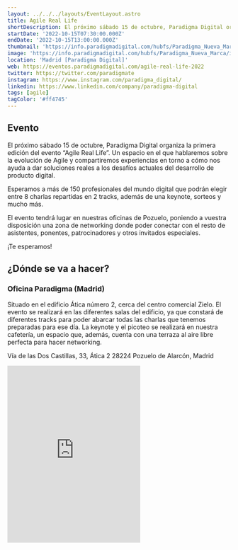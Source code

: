 ```yaml
---
layout: ../../../layouts/EventLayout.astro
title: Agile Real Life
shortDescription: El próximo sábado 15 de octubre, Paradigma Digital organiza la primera edición del evento Agile Real Life. Un espacio en el que hablaremos sobre la evolución de Agile y compartiremos experiencias en torno a cómo nos ayuda a dar soluciones reales a los desafíos actuales del desarrollo de producto digital.
startDate: '2022-10-15T07:30:00.000Z'
endDate: '2022-10-15T13:00:00.000Z'
thumbnail: 'https://info.paradigmadigital.com/hubfs/Paradigma_Nueva_Marca/imagenes/agileday_header.jpg'
image: 'https://info.paradigmadigital.com/hubfs/Paradigma_Nueva_Marca/imagenes/agileday_header.jpg'
location: 'Madrid [Paradigma Digital]'
web: https://eventos.paradigmadigital.com/agile-real-life-2022
twitter: https://twitter.com/paradigmate 
instagram: https://www.instagram.com/paradigma_digital/
linkedin: https://www.linkedin.com/company/paradigma-digital
tags: [agile]
tagColor: '#ff4745'
---
```


## Evento

El próximo sábado 15 de octubre, Paradigma Digital organiza la primera edición del evento “Agile Real Life”. Un espacio en el que hablaremos sobre la evolución de Agile y compartiremos experiencias en torno a cómo nos ayuda a dar soluciones reales a los desafíos actuales del desarrollo de producto digital.

Esperamos a más de 150 profesionales del mundo digital que podrán elegir entre 8 charlas repartidas en 2 tracks, además de una keynote, sorteos y mucho más.

El evento tendrá lugar en nuestras oficinas de Pozuelo, poniendo a vuestra disposición una zona de networking donde poder conectar con el resto de asistentes, ponentes, patrocinadores y otros invitados especiales.

¡Te esperamos!

## ¿Dónde se va a hacer? 

### Oficina Paradigma (Madrid)

Situado en el edificio Ática número 2, cerca del centro comercial Zielo. El evento se realizará en las diferentes salas del edificio, ya que constará de diferentes tracks para poder abarcar todas las charlas que tenemos preparadas para ese día. La keynote  y el picoteo se realizará en nuestra cafetería, un espacio que, además, cuenta con una terraza al aire libre perfecta para hacer networking.

Vía de las Dos Castillas, 33, Ática 2 28224 Pozuelo de Alarcón, Madrid

<iframe className="w-full mt-4" height="400" src="https://www.google.com/maps/embed?pb=!1m18!1m12!1m3!1d738.3858286084245!2d-3.787166739272915!3d40.44035463071341!2m3!1f0!2f0!3f0!3m2!1i1024!2i768!4f13.1!3m3!1m2!1s0xd41865299e87fff%3A0xa123fd1fb9df0430!2sParadigma%20Digital!5e0!3m2!1ses!2ses!4v1664340079859!5m2!1ses!2ses" style="border:0;" allowfullscreen="" loading="lazy" referrerpolicy="no-referrer-when-downgrade"></iframe>

